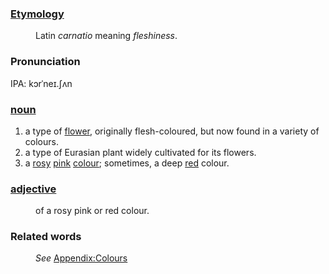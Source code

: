 ===[[Etymology]]===
:Latin ''carnatio'' meaning ''fleshiness''.
===Pronunciation===
IPA: kɔrˈneɪ.ʃʌn
===[[noun]]===
#a type of [[flower]], originally flesh-coloured, but now found in a variety of colours.
#a type of Eurasian plant widely cultivated for its flowers.
#a [[rose|rosy]] [[pink]] [[colour]]; sometimes, a deep [[red]] colour.
===[[adjective]]===
:of a rosy pink or red colour.
===Related words===
:''See'' [[Wiktionary_Appendix:Colours|Appendix:Colours]]